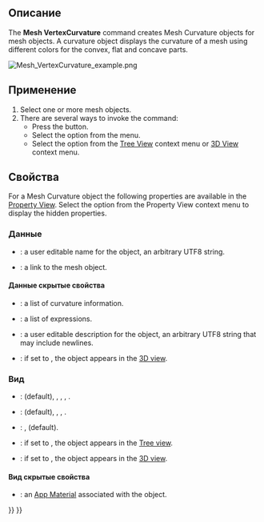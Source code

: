<languages/>

{{Docnav/ru
|[[Mesh_BoundingBox/ru|Информация о структуре...]]
|[[Mesh_HarmonizeNormals/ru|Согласовать нормали]]
|[[Mesh_Workbench/ru|Верстак "Mesh"]]
|IconL=Mesh_BoundingBox.svg
|IconR=Mesh_HarmonizeNormals.svg
|IconC=Workbench_Mesh.svg
}}

<div class="mw-translate-fuzzy">
{{GuiCommand/ru
|Name/ru=График кривизны
|Name=Mesh_VertexCurvature
|MenuLocation=Полигональные Сетки → График кривизны
|Workbenches=[[Mesh_Workbench/ru|Mesh]]
|SeeAlso=[[Mesh_CurvatureInfo/ru|Mesh CurvatureInfo]]
}}
</div>

<span id="Description"></span>
==Описание==

The '''Mesh VertexCurvature''' command creates Mesh Curvature objects for mesh objects. A curvature object displays the curvature of a mesh using different colors for the convex, flat and concave parts.

[[Image:Mesh_VertexCurvature_example.png]]
{{Caption|Example of a Mesh Curvature object}}

<span id="Usage"></span>
==Применение==

# Select one or more mesh objects.
# There are several ways to invoke the command:
#* Press the {{Button|[[Image:Mesh_VertexCurvature.svg|16px]] [[Mesh_VertexCurvature|Curvature Plot]]}} button.
#* Select the {{MenuCommand|Meshes → [[Image:Mesh_VertexCurvature.svg|16px]] Curvature Plot}} option from the menu.
#* Select the {{MenuCommand|[[Image:Mesh_VertexCurvature.svg|16px]] Curvature Plot}} option from the [[Tree_View|Tree View]] context menu or [[3D_View|3D View]] context menu.

<span id="Properties"></span>
==Свойства==

For a Mesh Curvature object the following properties are available in the [[Property_View|Property View]]. Select the {{MenuCommand|Show Hidden}} option from the Property View context menu to display the hidden properties.

<span id="Data"></span>
===Данные=== 

{{TitleProperty|Основные}}

* {{PropertyData|Label|String}}: a user editable name for the object, an arbitrary UTF8 string.
* {{PropertyData|Source|Link}}: a link to the mesh object.

<span id="Data_hidden"></span>
====Данные скрытые свойства====

{{TitleProperty|Основные}}

* {{PropertyData|Curv Info|CurvatureList}}: a list of curvature information.
* {{PropertyData|Expression Engine|ExpressionEngine}}: a list of expressions.
* {{PropertyData|Label2|String}}: a user editable description for the object, an arbitrary UTF8 string that may include newlines.
* {{PropertyData|Visibility|Bool}}: if set to {{TRUE}}, the object appears in the [[3D_view|3D view]].

<span id="View"></span>
===Вид===

{{TitleProperty|Основные}}

* {{PropertyView|Display Mode|Enumeration}}: {{value|Absolute curvature}} (default), {{value|Mean curvature}}, {{value|Gaussian curvature}}, {{value|Maximum curvature}}, {{value|Minimum curvature}}.
* {{PropertyView|On Top When Selected|Enumeration}}: {{value|Disabled}} (default), {{value|Enabled}}, {{value|Object}}, {{value|Element}}.
* {{PropertyView|Selection Style|Enumeration}}: {{value|Shape}}, {{value|BoundBox}} (default).
* {{PropertyView|Show In Tree|Bool}}: if set to {{TRUE}}, the object appears in the [[Tree_view|Tree view]].
* {{PropertyView|Visibility|Bool}}: if set to {{TRUE}}, the object appears in the [[3D_view|3D view]].

<span id="View_hidden"></span>
====Вид скрытые свойства====

{{TitleProperty|Основные}}

* {{PropertyView|Texture Material|Material}}: an [[App_Material|App Material]] associated with the object.


{{Docnav/ru
|[[Mesh_BoundingBox/ru|Информация о структуре...]]
|[[Mesh_HarmonizeNormals/ru|Согласовать нормали]]
|[[Mesh_Workbench/ru|Верстак "Mesh"]]
|IconL=Mesh_BoundingBox.svg
|IconR=Mesh_HarmonizeNormals.svg
|IconC=Workbench_Mesh.svg
}}

{{Mesh Tools navi{{#translation:}}}}
{{Userdocnavi{{#translation:}}}}
{{clear}}